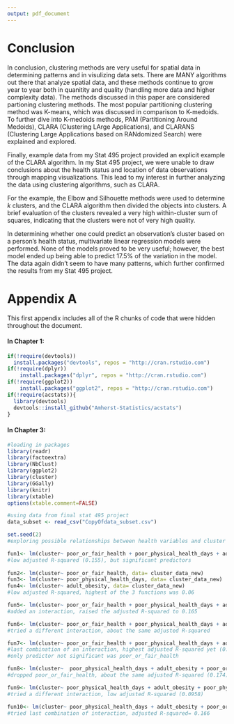 ```yaml
---
output: pdf_document
---
```


# Conclusion {.unnumbered}
  \setcounter{chapter}{4}
	\setcounter{section}{0}

In conclusion, clustering methods are very useful for spatial data in determining patterns and in visulizing data sets. There are MANY algorithms out there that analyze spatial data, and these methods continue to grow year to year both in quanitity and quality (handling more data and higher complexity data). The methods discussed in this paper are considered partioning clustering methods. The most popular partitioning clustering method was K-means, which was discussed in comparison to K-medoids. To further dive into K-medoids methods, PAM (Partitioning Around Medoids), CLARA (Clustering LArge Applications), and CLARANS (Clustering Large Applications based on RANdomized Search) were explained and explored.  

Finally, example data from my Stat 495 project provided an explicit example of the CLARA algorithm. In my Stat 495 project, we were unable to draw conclusions about the health status and location of data observations through mapping visualizations. This lead to my interest in further analyzing the data using clustering algorithms, such as CLARA. 

For the example, the Elbow and Silhouette methods were used to determine _k_ clusters, and the CLARA algorithm then divided the objects into clusters. A brief evaluation of the clusters revealed a very high within-cluster sum of squares, indicating that the clusters were not of very high quality. 

In determining whether one could predict an observation's cluster based on a person's health status, multivariate linear regression models were performed. None of the models proved to be very useful; however, the best model ended up being able to predict 17.5% of the variation in the model. The data again didn't seem to have many patterns, which further confirmed the results from my Stat 495 project. 

<!--
If you feel it necessary to include an appendix, it goes here.
-->

\appendix

\singlespacing

# Appendix A

This first appendix includes all of the R chunks of code that were hidden throughout the document.

#### In Chapter 1:

```r
if(!require(devtools))
  install.packages("devtools", repos = "http://cran.rstudio.com")
if(!require(dplyr))
    install.packages("dplyr", repos = "http://cran.rstudio.com")
if(!require(ggplot2))
    install.packages("ggplot2", repos = "http://cran.rstudio.com")
if(!require(acstats)){
  library(devtools)
  devtools::install_github("Amherst-Statistics/acstats")
}
```

#### In Chapter 3:

```r
#loading in packages
library(readr)
library(factoextra)
library(NbClust)
library(ggplot2)
library(cluster)
library(GGally)
library(knitr)
library(xtable)
options(xtable.comment=FALSE)
```

```r
#using data from final stat 495 project
data_subset <- read_csv("CopyOfdata_subset.csv")
```

```r
set.seed(2)
#exploring possible relationships between health variables and cluster number

fun1<- lm(cluster~ poor_or_fair_health + poor_physical_health_days + adult_obesity, data= cluster_data_new)
#low adjusted R-squared (0.155), but significant predictors
 
fun2<- lm(cluster~ poor_or_fair_health, data= cluster_data_new)
fun3<- lm(cluster~ poor_physical_health_days, data= cluster_data_new)
fun4<- lm(cluster~ adult_obesity, data= cluster_data_new)
#low adjusted R-squared, highest of the 3 functions was 0.06

fun5<- lm(cluster~ poor_or_fair_health + poor_physical_health_days + adult_obesity + poor_or_fair_health:poor_physical_health_days, data= cluster_data_new)
#added an interaction, raised the adjusted R-squared to 0.165

fun6<- lm(cluster~ poor_or_fair_health + poor_physical_health_days + adult_obesity + poor_physical_health_days:adult_obesity, data= cluster_data_new)
#tried a different interaction, about the same adjusted R-squared

fun7<- lm(cluster~ poor_or_fair_health + poor_physical_health_days + adult_obesity + poor_or_fair_health:adult_obesity, data= cluster_data_new)
#last combination of an interaction, highest adjusted R-squared yet (0.175)!
#only predictor not significant was poor_or_fair_health

fun8<- lm(cluster~  poor_physical_health_days + adult_obesity + poor_or_fair_health:adult_obesity, data= cluster_data_new)
#dropped poor_or_fair_health, about the same adjusted R-squared (0.174)

fun9<- lm(cluster~ poor_physical_health_days + adult_obesity + poor_physical_health_days:adult_obesity, data= cluster_data_new)
#tried a different interaction, low adjusted R-squared (0.0958)

fun10<- lm(cluster~ poor_physical_health_days + adult_obesity + poor_or_fair_health:poor_physical_health_days, data= cluster_data_new)
#tried last combination of interaction, adjusted R-squared= 0.166
```